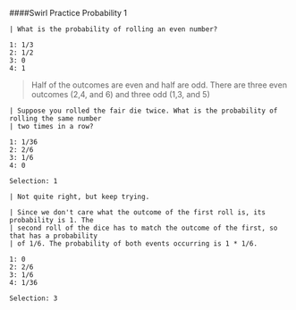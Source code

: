 ####Swirl Practice Probability 1
```
| What is the probability of rolling an even number?

1: 1/3
2: 1/2
3: 0
4: 1
```
> Half of the outcomes are even and half are odd. There are three even outcomes (2,4, and 6) and three odd (1,3, and 5)


```
| Suppose you rolled the fair die twice. What is the probability of rolling the same number
| two times in a row?

1: 1/36
2: 2/6
3: 1/6
4: 0

Selection: 1

| Not quite right, but keep trying.

| Since we don't care what the outcome of the first roll is, its probability is 1. The
| second roll of the dice has to match the outcome of the first, so that has a probability
| of 1/6. The probability of both events occurring is 1 * 1/6.

1: 0
2: 2/6
3: 1/6
4: 1/36

Selection: 3
```
